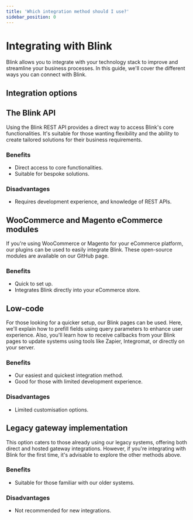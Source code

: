 ```yaml
---
title: 'Which integration method should I use?'
sidebar_position: 0
---
```


# Integrating with Blink

Blink allows you to integrate with your technology stack to improve and streamline your business processes. In this guide, we'll cover the different ways you can connect with Blink.

## Integration options

## The Blink API

Using the Blink REST API provides a direct way to access Blink's core functionalities. It's suitable for those wanting flexibility and the ability to create tailored solutions for their business requirements.

### Benefits
- Direct access to core functionalities.
- Suitable for bespoke solutions.

### Disadvantages
- Requires development experience, and knowledge of REST APIs.

## WooCommerce and Magento eCommerce modules

If you're using WooCommerce or Magento for your eCommerce platform, our plugins can be used to easily integrate Blink. These open-source modules are available on our GitHub page.

### Benefits
- Quick to set up.
- Integrates Blink directly into your eCommerce store.

## Low-code 

For those looking for a quicker setup, our Blink pages can be used. Here, we'll explain how to prefill fields using query parameters to enhance user experience. Also, you'll learn how to receive callbacks from your Blink pages to update systems using tools like Zapier, Integromat, or directly on your server.

### Benefits
- Our easiest and quickest integration method.
- Good for those with limited development experience.

### Disadvantages
- Limited customisation options.

## Legacy gateway implementation

This option caters to those already using our legacy systems, offering both direct and hosted gateway integrations. However, if you're integrating with Blink for the first time, it's advisable to explore the other methods above.

### Benefits
- Suitable for those familiar with our older systems.

### Disadvantages
- Not recommended for new integrations.
